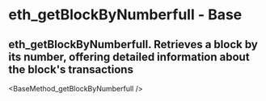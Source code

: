 # eth_getBlockByNumberfull - Base

## eth_getBlockByNumberfull. Retrieves a block by its number, offering detailed information about the block's transactions


<BaseMethod_getBlockByNumberfull />
